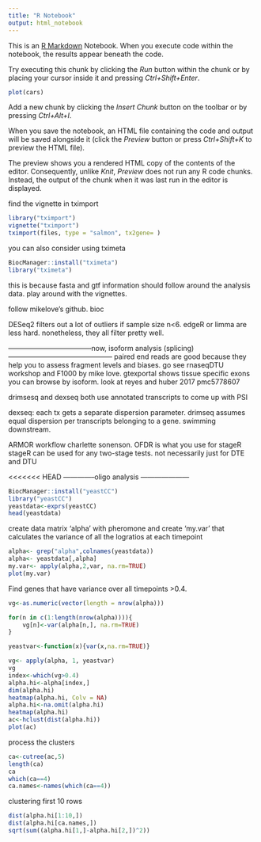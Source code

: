 ```yaml
---
title: "R Notebook"
output: html_notebook
---
```


This is an [R Markdown](http://rmarkdown.rstudio.com) Notebook. When you execute code within the notebook, the results appear beneath the code. 

Try executing this chunk by clicking the *Run* button within the chunk or by placing your cursor inside it and pressing *Ctrl+Shift+Enter*. 

```r
plot(cars)
```

Add a new chunk by clicking the *Insert Chunk* button on the toolbar or by pressing *Ctrl+Alt+I*.

When you save the notebook, an HTML file containing the code and output will be saved alongside it (click the *Preview* button or press *Ctrl+Shift+K* to preview the HTML file).

The preview shows you a rendered HTML copy of the contents of the editor. Consequently, unlike *Knit*, *Preview* does not run any R code chunks. Instead, the output of the chunk when it was last run in the editor is displayed.


find the vignette in tximport
```r
library("tximport")
vignette("tximport")
tximport(files, type = "salmon", tx2gene= )
```
you can also consider using tximeta
```r
BiocManager::install("tximeta")
library("tximeta")
```

this is because fasta and gtf information should follow around the analysis data. play around with the vignettes. 

follow mikelove's github. bioc

DESeq2 filters out a lot of outliers if sample size n<6. edgeR or limma are less hard. nonetheless, they all filter pretty well. 

------------------------------------now, isoform analysis (splicing)---------------------------------------------
paired end reads are good because they help you to assess fragment levels and biases. 
go see rnaseqDTU workshop and F1000 by mike love. 
gtexportal shows tissue specific exons
you can browse by isoform. 
look at reyes and huber 2017 pmc5778607

drimsesq and dexseq both use annotated transcripts to come up with PSI

dexseq: each tx gets a separate dispersion parameter. drimseq assumes equal dispersion per transcripts belonging to a gene. swimming downstream.

ARMOR workflow charlette sonenson. 
OFDR is what you use for stageR
stageR can be used for any two-stage tests. not necessarily just for DTE and DTU

<<<<<<< HEAD
--------------oligo analysis ---------------------
```r
BiocManager::install("yeastCC")
library("yeastCC")
yeastdata<-exprs(yeastCC)
head(yeastdata)
```
create data matrix 'alpha' with pheromone and create 'my.var' that calculates the variance of all the logratios at each timepoint
```r
alpha<- grep("alpha",colnames(yeastdata))
alpha<- yeastdata[,alpha]
my.var<- apply(alpha,2,var, na.rm=TRUE)
plot(my.var)
```
Find genes that have variance over all timepoints >0.4. 

```r
vg<-as.numeric(vector(length = nrow(alpha)))

for(n in c(1:length(nrow(alpha)))){
    vg[n]<-var(alpha[n,], na.rm=TRUE)
}

yeastvar<-function(x){var(x,na.rm=TRUE)}

vg<- apply(alpha, 1, yeastvar)
vg
index<-which(vg>0.4)
alpha.hi<-alpha[index,]
dim(alpha.hi)
heatmap(alpha.hi, Colv = NA)
alpha.hi<-na.omit(alpha.hi)
heatmap(alpha.hi)
ac<-hclust(dist(alpha.hi))
plot(ac)
```

process the clusters
```r
ca<-cutree(ac,5)
length(ca)
ca
which(ca==4)
ca.names<-names(which(ca==4))
```

clustering first 10 rows
```r
dist(alpha.hi[1:10,])
dist(alpha.hi[ca.names,])
sqrt(sum((alpha.hi[1,]-alpha.hi[2,])^2))

```

